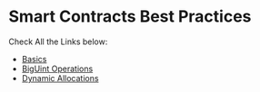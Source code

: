 # Smart Contracts Best Practices

Check All the Links below:

- [Basics](/smart-contracts/best-practices/basics)
- [BigUint Operations](/smart-contracts/best-practices/biguint-operations)
- [Dynamic Allocations](/smart-contracts/best-practices/dynamic-allocation)
